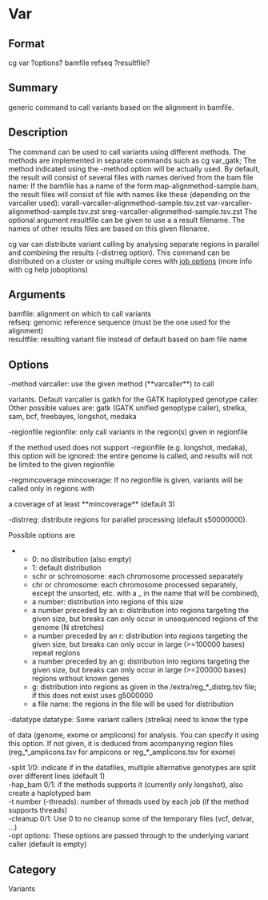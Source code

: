 = Var =

== Format ==
cg var ?options? bamfile refseq ?resultfile?

== Summary ==
generic command to call variants based on the alignment in bamfile.

== Description ==
The command can be used to call variants using different methods. The
methods are implemented in separate commands such as cg var_gatk; The
method indicated using the -method option will be actually used.
By default, the result will consist of several files with names derived from the bam
file name: If the bamfile has a name of the form
map-alignmethod-sample.bam, the result files will consist of file with
names like these (depending on the varcaller used):
varall-varcaller-alignmethod-sample.tsv.zst
var-varcaller-alignmethod-sample.tsv.zst
sreg-varcaller-alignmethod-sample.tsv.zst
The optional argument resultfile can be given to use a a result filename. 
The names of other results files are based on this given filename.

cg var can distribute variant calling by analysing separate
regions in parallel and combining the results (-distrreg option).
This command can be distributed on a cluster or using multiple cores with
[[joboptions|job options]] (more info with cg help joboptions)

== Arguments ==
; bamfile: alignment on which to call variants
; refseq: genomic reference sequence (must be the one used for the alignment)
; resultfile: resulting variant file instead of default based on bam file name

== Options ==
; -method varcaller: use the given method (**varcaller**) to call
variants. Default varcaller is gatkh for the GATK haplotyped genotype caller.
Other possible values are: gatk (GATK unified genoptype caller), strelka, sam, bcf, 
freebayes, longshot, medaka
; -regionfile regionfile: only call variants in the region(s) given in regionfile
if the method used does not support -regionfile (e.g. longshot, medaka), this option will be ignored: 
the entire genome is called, and results will not be limited to the given regionfile
; -regmincoverage mincoverage: If no regionfile is given, variants will be called only in regions with
a coverage of at least **mincoverage** (default 3)
; -distrreg: distribute regions for parallel processing (default s50000000).
Possible options are 
** 0: no distribution (also empty)
** 1: default distribution
** schr or schromosome: each chromosome processed separately
** chr or chromosome: each chromosome processed separately, except the unsorted, etc. with a _ in the name that will be combined),
** a number: distribution into regions of this size
** a number preceded by an s: distribution into regions targeting the given size, but breaks can only occur in unsequenced regions of the genome (N stretches)
** a number preceded by an r: distribution into regions targeting the given size, but breaks can only occur in large (>=100000 bases) repeat regions
** a number preceded by an g: distribution into regions targeting the given size, but breaks can only occur in large (>=200000 bases) regions without known genes
** g: distribution into regions as given in the <refdir>/extra/reg_*_distrg.tsv file; if this does not exist uses g5000000
** a file name: the regions in the file will be used for distribution
; -datatype datatype: Some variant callers (strelka) need to know the type
of data (genome, exome or amplicons) for analysis. You can specify it
using this option. If not given, it is deduced from acompanying region
files (reg_*_amplicons.tsv for ampicons or reg_*_amplicons.tsv for exome)
; -split 1/0: indicate if in the datafiles, multiple alternative genotypes are split over different lines (default 1)
; -hap_bam 0/1: if the methods supports it (currently only longshot), also create a haplotyped bam
; -t number (-threads): number of threads used by each job (if the method supports threads)
; -cleanup 0/1: Use 0 to no cleanup some of the temporary files (vcf, delvar, ...)
; -opt options: These options are passed through to the underlying variant caller (default is empty)

== Category ==
Variants
